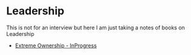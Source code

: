 # Leadership

This is not for an interview but here I am just taking a notes of books on Leadership

- <a href="/books/extreme-ownership-by-jocko-willink-and-leif-babin">Extreme Ownership - InProgress</a>

